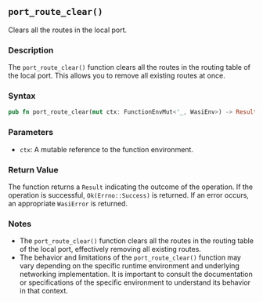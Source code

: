## `port_route_clear()`

Clears all the routes in the local port.

### Description

The `port_route_clear()` function clears all the routes in the routing table of the local port. This allows you to remove all existing routes at once.

### Syntax

```rust
pub fn port_route_clear(mut ctx: FunctionEnvMut<'_, WasiEnv>) -> Result<Errno, WasiError>
```

### Parameters

- `ctx`: A mutable reference to the function environment.

### Return Value

The function returns a `Result` indicating the outcome of the operation. If the operation is successful, `Ok(Errno::Success)` is returned. If an error occurs, an appropriate `WasiError` is returned.

### Notes

- The `port_route_clear()` function clears all the routes in the routing table of the local port, effectively removing all existing routes.
- The behavior and limitations of the `port_route_clear()` function may vary depending on the specific runtime environment and underlying networking implementation. It is important to consult the documentation or specifications of the specific environment to understand its behavior in that context.
